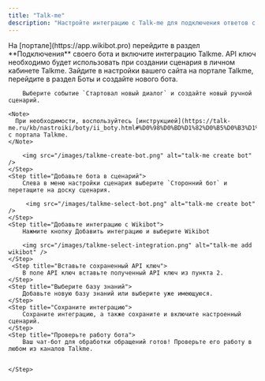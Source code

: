 ```yaml
---
title: "Talk-me"
description: "Настройте интеграцию с Talk-me для подключения ответов с использованием ИИ"
---
```


<Steps>
    <Step title="Получите API-ключ">
        На [портале](https://app.wikibot.pro) перейдите в раздел **Подключения** своего бота и включите интеграцию Talkme.
    </Step>
    <Step title="Сохраните полученный API ключ">
        API ключ необходимо будет использовать при создании сценария в личном кабинете Talkme.
    </Step>
    <Step title="Добавьте бота в личном кабинете Talkme">
        Зайдите в настройки вашего сайта на портале Talkme, перейдите в раздел Боты и создайте нового бота.

        Выберите событие `Стартовал новый диалог` и создайте новый ручной сценарий.

    <Note>
      При необходимости, воспользуйтесь [инструкцией](https://talk-me.ru/kb/nastroiki/boty/ii_boty.html#%D0%98%D0%BD%D1%82%D0%B5%D0%B3%D1%80%D0%B0%D1%86%D0%B8%D1%8F+%D1%81+Wikibot) с портала Talkme.
    </Note>

        <img src="/images/talkme-create-bot.png" alt="talk-me create bot" />
    </Step>
    <Step title="Добавьте бота в сценарий">
        Слева в меню настройки сценария выберите `Сторонний бот` и перетащите на доску сценария.

         <img src="/images/talkme-select-bot.png" alt="talk-me create bot" />
    </Step>
    <Step title="Добавьте интеграцию с Wikibot">
        Нажмите кнопку Добавить интеграцию и выберите Wikibot

        <img src="/images/talkme-select-integration.png" alt="talk-me add wikibot" />
    </Step>
     <Step title="Вставьте сохраненный API ключ">
        В поле API ключ вставьте полученный API ключ из пункта 2.
    </Step>
    <Step title="Выберите базу знаний">
        Добавьте новую базу знаний или выберите уже имеющуюся.
    </Step>
    <Step title="Сохраните интеграцию">
        Сохраните интеграцию, а также сохраните и включите настроенный сценарий.
    </Step>
    <Step title="Проверьте работу бота">
        Ваш чат-бот для обработки обращений готов! Проверьте его работу в любом из каналов Talkme.


    </Step>

  

</Steps>
